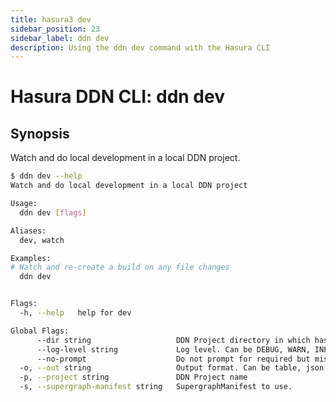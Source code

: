 ```yaml
---
title: hasura3 dev
sidebar_position: 23
sidebar_label: ddn dev
description: Using the ddn dev command with the Hasura CLI
---
```


# Hasura DDN CLI: ddn dev 

## Synopsis
Watch and do local development in a local DDN project.

```bash
$ ddn dev --help
Watch and do local development in a local DDN project

Usage:
  ddn dev [flags]

Aliases:
  dev, watch

Examples:
# Watch and re-create a build on any file changes
  ddn dev


Flags:
  -h, --help   help for dev

Global Flags:
      --dir string                   DDN Project directory in which hasura.yaml is present (default ".")
      --log-level string             Log level. Can be DEBUG, WARN, INFO, ERROR, or FATAL. (default "INFO")
      --no-prompt                    Do not prompt for required but missing flags
  -o, --out string                   Output format. Can be table, json or yaml. (default "table")
  -p, --project string               DDN Project name
  -s, --supergraph-manifest string   SupergraphManifest to use.
```

